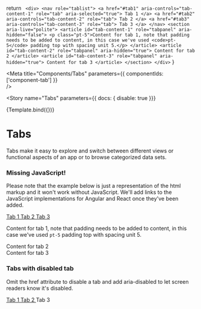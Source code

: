 
  return `
    <div>
      <nav role="tablist">
        <a href="#tab1" aria-controls="tab-content-1" role="tab" aria-selected="true">
          Tab 1
        </a>
        <a href="#tab2" aria-controls="tab-content-2" role="tab">
          Tab 2
        </a>
        <a href="#tab3" aria-controls="tab-content-3" role="tab">
          Tab 3
        </a>
      </nav>
      <section aria-live="polite">
        <article id="tab-content-1" role="tabpanel" aria-hidden="false">
          <p class="pt-5">Content for tab 1, note that padding needs to be added to content, in this case we've used <code>pt-5</code> padding top with spacing unit 5.</p>
        </article>
        <article id="tab-content-2" role="tabpanel" aria-hidden="true">
          Content for tab 2
        </article>
        <article id="tab-content-3" role="tabpanel" aria-hidden="true">
          Content for tab 3
        </article>
      </section>
    </div>`
}

<Meta
  title="Components/Tabs"
  parameters={{ 
    componentIds: ['component-tab']
  }}  
/>

<Story
  name="Tabs"
  parameters={{ docs: { disable: true }}}
>
  {Template.bind({})}
</Story>

# Tabs

Tabs make it easy to explore and switch between different views or functional aspects of an app or to browse categorized data sets.
<div role="alert" class="info">
  <main>
    <h3>Missing JavaScript!</h3>
    <p>
      Please note that the example below is just a representation of the html markup and it won't work without JavaScript. We'll add links to the JavaScript implementations for Angular and React once they've been added.
    </p>
  </main>
</div>

<Canvas>
  <div>
    <nav role="tablist">
      <a href="#tab1" aria-controls="tab-content-1" role="tab" aria-selected="true">
        Tab 1
      </a>
      <a href="#tab2" aria-controls="tab-content-2" role="tab">
        Tab 2
      </a>
      <a href="#tab3" aria-controls="tab-content-3" role="tab">
        Tab 3
      </a>
    </nav>
    <section aria-live="polite">
      <article id="tab-content-1" role="tabpanel" aria-hidden="false">
        <p class="pt-5">Content for tab 1, note that padding needs to be added to content, in this case we've used <code>pt-5</code> padding top with spacing unit 5.</p>
      </article>
      <article id="tab-content-2" role="tabpanel" aria-hidden="true">
        Content for tab 2
      </article>
      <article id="tab-content-3" role="tabpanel" aria-hidden="true">
        Content for tab 3
      </article>
    </section>
  </div>
</Canvas>


### Tabs with disabled tab

Omit the href attribute to disable a tab and add aria-disabled to let screen readers know it's disabled.

<Canvas>
  <nav role="tablist">
    <a href="#tab1" aria-controls="tab-content-1" role="tab" aria-selected="true">
      Tab 1
    </a>
    <a href="#tab2" aria-controls="tab-content-2" role="tab">
      Tab 2
    </a>
    <a aria-controls="tab-content-3" role="tab" aria-disabled>
      Tab 3
    </a>
  </nav>
</Canvas>

